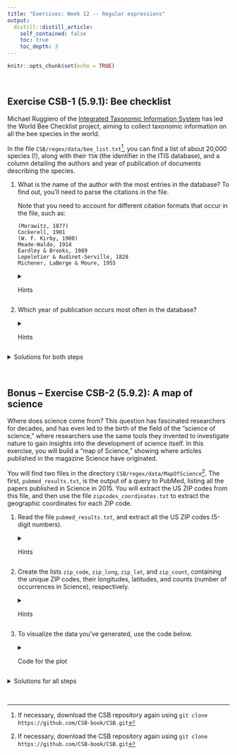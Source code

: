```yaml
---
title: "Exercises: Week 12 -- Regular expressions"
output:
  distill::distill_article:
    self_contained: false
    toc: true
    toc_depth: 3
---
```


```r
knitr::opts_chunk$set(echo = TRUE)
```

<br>

## Exercise CSB-1 (5.9.1): Bee checklist

Michael Ruggiero of the
[Integrated Taxonomic Information System](https://itis.gov/)
has led the World Bee Checklist project,
aiming to collect taxonomic information on all the bee species in the world.

In the file `CSB/regex/data/bee_list.txt`[^1],
you can find a list of about 20,000 species (!),
along with their `TSN` (the identifier in the ITIS database),
and a column detailing the authors and year of
publication of documents describing the species.

[^1]: If necessary, download the CSB repository again using
      `git clone https://github.com/CSB-book/CSB.git`
    
1. What is the name of the author with the most entries in the database?
   To find out, you'll need to parse the citations in the file.
   
   Note that you need to account for different citation formats that occur
   in the file, such as:
   
   ```
   (Morawitz, 1877)
   Cockerell, 1901
   (W. F. Kirby, 1900)
   Meade-Waldo, 1914
   Eardley & Brooks, 1989
   Lepeletier & Audinet-Serville, 1828
   Michener, LaBerge & Moure, 1955
   ```
   
   <details>
   <summary>Hints</summary>
   
   - The difficult part of the exercise is to write a regular expression capable
     of capturing a wide variety of styles used to store the authors' names:
     there may or may not be a parenthesis at the beginning/end of the string;
     the initials for the authors may or may not be reported,
     author names can be split using commas or ampersands;
     some names are hyphenated.
   
     Alternatively, it is also possible to match the author names quite generically
     (non-specifically), and instead make use of the fact that author names are
     consistently followed by a comma and a 4-digit year.

   - In your regular expression, capture the author name(s) and the year as
     separate *groups* (with `()`).
     Then, you can retrieve the author names and year from your match using
     the `group()` method. 
   
     Start by testing your regular expression on one or a few citation strings.
     
   - To make sure you've captured all authors,
     check that the number of names matches the number of records.
   
   - Because we want to count publications for individual authors and not for
     combinations of authors, you will need to write **a second regular expression
     that splits the list of authors using commas *or* `&`.**
     Also be sure to include any necessary spaces in the splitting pattern!
    
   - Next, you want to create a dictionary and count the number of occurrences
     of each author.
   
   - To get the author with the most occurrences, the CSB solution finds the
     maximum value with `max_value_author = max(dict_authors.values())`,
     then turns the dictionary values into a list and gets the index for the maximum value,
     and finally turns the dictionary keys into a list and extracts the key
     associated with the maximum value.
     
     However, in last week's exercises, we saw that we can use the `sorted()`
     function to do this a little more easily: get a sorted list of keys
     using `sorted(author_dict, key=author_dict.get, reverse=True)` and then
     print the first value in this sorted list.
     (Note that in the sorted function, the `key` argument expects a *function*
     to be applied: `author_dict.get` gets the values, and then `sorted()` will
     sort the keys by those values.)
     
   - Pseudocode:
   
   ```
   open the file
      extract species name
      extract author/date string
      use re.match to extract i) author list, ii) date
      now go through each author list, and split the authors
      create a dictionary for authors to count the number of occurences for each author 
      get the author with the highest number of occurences   
   ```
   
   </details>
   
  
2. Which year of publication occurs most often in the database?

   <details>
   <summary>Hints</summary>
   
   You should be able to extract the year for each publication with `group()`
   just like you did above for the authors, provided you created a group with `()`
   that captures the year in your regular expression.
   
   Then, you should build a dictionary with counts for each year,
   just like you did for authors above -- though here, you don't need to
   preprocess the regular expression match since there is only year in each citation.
   
   The last step is also very similar to what you did above:
   you'll need to extract the year with the highest number of occurrences
   from your dictionary.
   
   </details>

<details>
<summary>Solutions for both steps</summary>

See the [CSB notebook with the
solutions](https://github.com/CSB-book/CSB/blob/master/regex/solutions/BeeChecklist_solution.ipynb).

</details>

<br>

## Bonus -- Exercise CSB-2 (5.9.2): A map of science

Where does science come from?
This question has fascinated researchers for decades,
and has even led to the birth of the field of the “science of science,”
where researchers use the same tools they invented to investigate nature to gain
insights into the development of science itself.
In this exercise, you will build a “map of Science,”
showing where articles published in the magazine Science have originated.

You will find two files in the directory `CSB/regex/data/MapOfScience`[^1].
The first, `pubmed_results.txt`, is the output of a query to PubMed,
listing all the papers published in Science in 2015.
You will extract the US ZIP codes from this file, and then use the file
`zipcodes_coordinates.txt` to extract the geographic coordinates for each
ZIP code.

1. Read the file `pubmed_results.txt`, and extract all the US ZIP codes
   (5-digit numbers).

   <details>
   <summary>Hints</summary>
   
   - While you may be able to match only ZIP codes by creating a pattern that
     just matches 5 digits, it will be safer to match them using a more extensive
     pattern: *two-letter state code => space => 5 digits => comma and space =>
     USA*.
     
   - To be able to match the pattern above, you need to account for the fact
     that the pattern may be split across two lines.
     Therefore, it's best to **read the entire file into a single string**
     using the `read()` function (`<my_file_handle>.read()`),
     and then **replacing newlines (`\n`) followed by six spaces by a single space**
     using the `re.sub()` function.
     
   - Next, you will need a `re` function that returns all matches and not just a single
     match, since the entire file is now a single string.
     Recall that `re.findall()` will simply return a list of matches and not
     a match object.
     
     Note also that with `re.findall()`, if you use parentheses to group a match
     (i.e. the 5 digits of the ZIP code),
     it will return the group(s) only, which is exactly what you want!
   
   - Pseudocode:
   
     ```
     open the file and read all of the text using f.read()
     my_text = re.sub(your regex here, ' ', my_text)
     use re.findall to extract all ZIP codes
     zipcodes = re.findall(another regex here, my_text)
     ```
   
   </details>
   
2. Create the lists `zip_code`, `zip_long`, `zip_lat`, and `zip_count`,
   containing the unique ZIP codes, their longitudes, latitudes,
   and counts (number of occurrences in Science), respectively.

   <details>
   <summary>Hints</summary>
   
   - You need to first save and count the number of unique ZIP codes,
     and then extract the corresponding longitude and latitude from the file
     for each ZIP code from the file `zipcodes_coordinates.txt`.
   
   - Pseudocode:
   
   ```
   # list of distinct zipcodes
   unique_zipcodes = list(set(zipcodes))
   for each zipcode:
       extract number of occurrences
       extract latitude and longitude from zipcodes_coordinates.txt
   ```
   
   </details>

3. To visualize the data you've generated, use the code below.

   <details>
   <summary>Code for the plot</summary>
   
   ```python
   import matplotlib.pyplot as plt
   %matplotlib inline
   
   plt.scatter(zip_long, zip_lat, s = zip_count, c= zip_count)
   plt.colorbar()
   
   # Only plot the continental US without Alaska:
   plt.xlim(-125,-65)
   plt.ylim(23, 50)
   
   # Add a few cities for reference (optional):
   ard = dict(arrowstyle="->")
   plt.annotate('Los Angeles', xy = (-118.25, 34.05), 
                  xytext = (-108.25, 34.05), arrowprops = ard)
   plt.annotate('Palo Alto', xy = (-122.1381, 37.4292), 
                  xytext = (-112.1381, 37.4292), arrowprops= ard)
   plt.annotate('Cambridge', xy = (-71.1106, 42.3736), 
                  xytext = (-73.1106, 48.3736), arrowprops= ard)
   plt.annotate('Chicago', xy = (-87.6847, 41.8369), 
                  xytext = (-87.6847, 46.8369), arrowprops= ard)
   plt.annotate('Seattle', xy = (-122.33, 47.61), 
                  xytext = (-116.33, 47.61), arrowprops= ard)
   plt.annotate('Miami', xy = (-80.21, 25.7753), 
                  xytext = (-80.21, 30.7753), arrowprops= ard)
   
   params = plt.gcf()
   plSize = params.get_size_inches()
   params.set_size_inches( (plSize[0] * 3, plSize[1] * 3) )
   plt.show()
   ```
   
   </details>

<details>
<summary>Solutions for all steps</summary>

See the [CSB notebook with the
solutions](https://github.com/CSB-book/CSB/blob/master/regex/solutions/MapOfScience_solution.ipynb).

</details>

<br>
